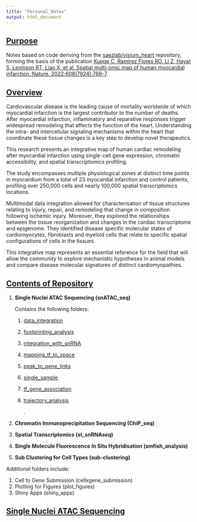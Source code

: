 ```yaml
---
title: "Personal_Notes"
output: html_document
---
```


## [**Purpose**]{.underline}

Notes based on code deriving from the [saezlab/visium_heart](https://github.com/saezlab/visium_heart) repository, forming the basis of the publication [Kuppe C, Ramirez Flores RO, Li Z, Hayat S, Levinson RT, Liao X, et al. Spatial multi-omic map of human myocardial infarction. Nature. 2022;608(7924):766-7](https://www.nature.com/articles/s41586-022-05060-x.pdf).

## [**Overview**]{.underline}

Cardiovascular disease is the leading cause of mortality worldwide of which myocardial infarction is the largest contributor to the number of deaths. After myocardial infarction, inflammatory and reparative responses trigger widespread remodeling that affects the function of the heart. Understanding the intra- and intercellular signaling mechanisms within the heart that coordinate these tissue changes is a key step to develop novel therapeutics.

This research presents an integrative map of human cardiac remodeling after myocardial infarction using single-cell gene expression, chromatin accessibility, and spatial transcriptomics profiling.

The study encompasses multiple physiological zones at distinct time points in myocardium from a total of 23 myocardial infarction and control patients, profiling over 250,000 cells and nearly 100,000 spatial transcriptomics locations.

Multimodal data integration allowed for characterisation of tissue structures relating to injury, repair, and remodeling that change in composition following ischemic injury. Moreover, they explored the relationships between the tissue reorganization and changes in the cardiac transcriptome and epigenome. They identified disease specific molecular states of cardiomyocytes, fibroblasts and myeloid cells that relate to specific spatial configurations of cells in the tissues.

This integrative map represents an essential reference for the field that will allow the community to explore mechanistic hypotheses in animal models and compare disease molecular signatures of distinct cardiomyopathies.

## [**Contents of Repository**]{.underline}

1.  **Single Nuclei ATAC Sequencing (snATAC_seq)**

    Contains the following folders:

    1.  [data_integration]{.underline}

    2.  [footprinting_analysis]{.underline}

    3.  [integration_with_snRNA]{.underline}

    4.  [mapping_tf_to_space]{.underline}

    5.  [peak_to_gene_links]{.underline}

    6.  [single_sample]{.underline}

    7.  [tf_gene_association]{.underline}

    8.  [trajectory_analysis]{.underline}

        .

2.  **Chromatin Immunoprecipitation Sequencing (ChiP_seq)**

3.  **Spatial Transcriptomics (st_snRNAseq)**

4.  **Single Molecule Fluorescence In Situ Hybridisation (smfish_analysis)**

5.  **Sub Clustering for Cell Types (sub-clustering)**

Additional folders include:

1.  Cell to Gene Submission (cellxgene_submission)
2.  Plotting for Figures (plot_figures)
3.  Shiny Apps (shiny_apps)

## [Single Nuclei ATAC Sequencing]{.underline}
